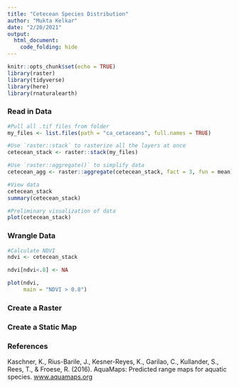 ```yaml
---
title: "Cetecean Species Distribution"
author: "Mukta Kelkar"
date: "2/20/2021"
output: 
  html_document:
    code_folding: hide
---
```


```r
knitr::opts_chunk$set(echo = TRUE)
library(raster)  
library(tidyverse)
library(here)
library(rnaturalearth)
```

### Read in Data

```r
#Pull all .tif files from folder
my_files <- list.files(path = "ca_cetaceans", full.names = TRUE)

#Use `raster::stack` to rasterize all the layers at once
cetecean_stack <- raster::stack(my_files)

#Use `raster::aggregate()` to simplify data 
cetecean_agg <- raster::aggregate(cetecean_stack, fact = 3, fun = mean)

#View data
cetecean_stack
summary(cetecean_stack)

#Preliminary visualization of data
plot(cetecean_stack)

```

### Wrangle Data

```r
#Calculate NDVI
ndvi <- cetecean_stack

ndvi[ndvi<.8] <- NA

plot(ndvi,
     main = "NDVI > 0.8")
```


### Create a Raster

### Create a Static Map

### References

Kaschner, K., Rius-Barile, J., Kesner-Reyes, K., Garilao, C., Kullander, S., Rees, T., & Froese, R. (2016). AquaMaps: Predicted range maps for aquatic species. [www.aquamaps.org](www.aquamaps.org)